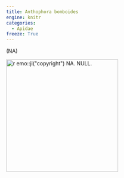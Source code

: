 ```yaml
---
title: Anthophora bomboides
engine: knitr
categories:
  - Apidae
freeze: True
---
```

(NA)

[![`r emo::ji("copyright")` NA. NULL.](/files/no_bee.png){height=300}](NA)
